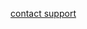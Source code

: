 [contact support](https://api.whatsapp.com/send?phone=+525592257050&text=Hi!%20I%20need%20help%20with%20Hilos.)